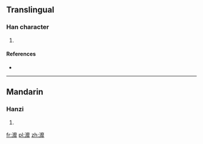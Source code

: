 ==Translingual==

===Han character===
{{Han char|rn=85|rad=水|as=19|sn=22|four=3011<sub>1</sub>|canj=水戈金卜 (EICY), 水戈木卜 (EIDY)}}

# {{defn|Han|sort=水19}}

====References====
* {{Han ref|kx=0663.190|dkj=18781|dj=1072.130|hdz=31796.030|uh=7056|ud=28758|bh=F6E9|bd=63209}}

----

==Mandarin==

===Hanzi===
{{cmn-hanzi|pin=[[mǐ]] ([[mi3]])|wg=mi<sup>3</sup>}}

# {{defn|lang=cmn|sort=水19}}

[[fr:灖]]
[[pl:灖]]
[[zh:灖]]